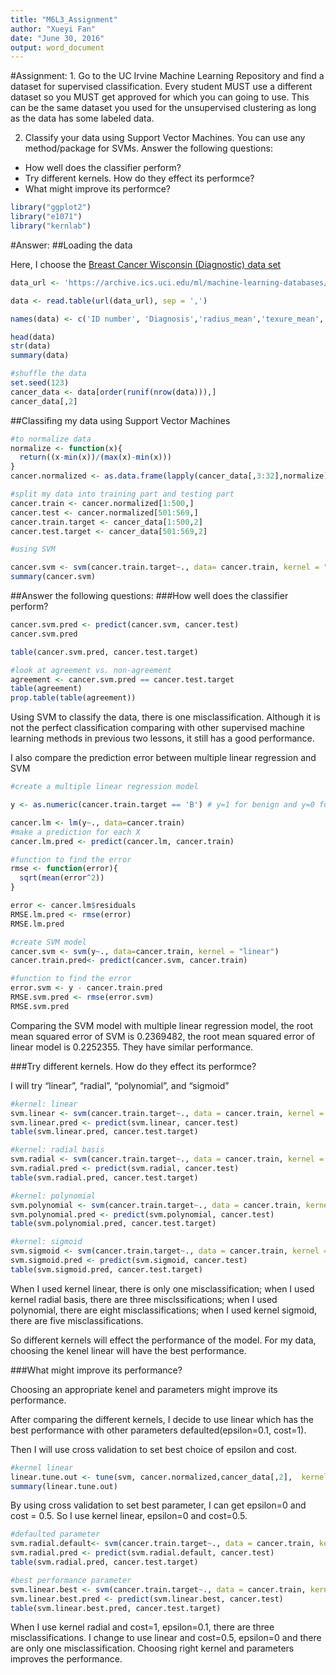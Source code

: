 ```yaml
---
title: "M6L3_Assignment"
author: "Xueyi Fan"
date: "June 30, 2016"
output: word_document
---
```


#Assignment:
1. Go to the UC Irvine Machine Learning Repository and find a dataset for supervised classification. Every student MUST use a different dataset so you MUST get approved for which you can going to use. This can be the same dataset you used for the unsupervised clustering as long as the data has some labeled data.

2. Classify your data using Support Vector Machines. You can use any method/package for SVMs. Answer the following questions:
* How well does the classifier perform?
* Try different kernels. How do they effect its performce?
* What might improve its performce?

```r

library("ggplot2")
library("e1071")
library("kernlab")

```

#Answer:
##Loading the data

Here, I choose the [Breast Cancer Wisconsin (Diagnostic) data set](https://archive.ics.uci.edu/ml/machine-learning-databases/breast-cancer-wisconsin/)

```r

data_url <- 'https://archive.ics.uci.edu/ml/machine-learning-databases/breast-cancer-wisconsin/wdbc.data'

data <- read.table(url(data_url), sep = ',')

names(data) <- c('ID number', 'Diagnosis','radius_mean','texure_mean','perimeter_mean','area_mean','smoothness_mean','compactness_mean','concavity_mean','concave_points_mean','symmetry_mean','fractal_dimension_mean', 'radius_SE','texure_SE','perimeter_SE','area_SE','smoothness_SE','compactness_SE','concavity_SE','concave_points_SE','symmetry_SE','fractal_dimension_SE','radius_worst','texure_worst','perimeter_worst','area_worst','smoothness_worst','compactness_worst','concavity_worst','concave_points_worst','symmetry_worst','fractal_dimension_worst') 

head(data)
str(data)
summary(data)

#shuffle the data 
set.seed(123)
cancer_data <- data[order(runif(nrow(data))),]
cancer_data[,2]

```

##Classifing my data using Support Vector Machines

```r
#to normalize data
normalize <- function(x){
  return((x-min(x))/(max(x)-min(x)))
}
cancer.normalized <- as.data.frame(lapply(cancer_data[,3:32],normalize))

#split my data into training part and testing part
cancer.train <- cancer.normalized[1:500,]
cancer.test <- cancer.normalized[501:569,]
cancer.train.target <- cancer_data[1:500,2]
cancer.test.target <- cancer_data[501:569,2]

#using SVM

cancer.svm <- svm(cancer.train.target~., data= cancer.train, kernel = "linear")
summary(cancer.svm)

```

##Answer the following questions:
###How well does the classifier perform? 

```r

cancer.svm.pred <- predict(cancer.svm, cancer.test)
cancer.svm.pred

table(cancer.svm.pred, cancer.test.target)

#look at agreement vs. non-agreement
agreement <- cancer.svm.pred == cancer.test.target
table(agreement)
prop.table(table(agreement))

```

Using SVM to classify the data, there is one misclassification. Although it is not the perfect classification comparing with other supervised machine learning methods in previous two lessons, it still has a good performance.

I also compare the prediction error between multiple linear regression and SVM

```r

#create a multiple linear regression model

y <- as.numeric(cancer.train.target == 'B') # y=1 for benign and y=0 for malignant

cancer.lm <- lm(y~., data=cancer.train)
#make a prediction for each X
cancer.lm.pred <- predict(cancer.lm, cancer.train)

#function to find the error
rmse <- function(error){
  sqrt(mean(error^2))
}

error <- cancer.lm$residuals
RMSE.lm.pred <- rmse(error)
RMSE.lm.pred

#create SVM model
cancer.svm <- svm(y~., data=cancer.train, kernel = "linear")
cancer.train.pred<- predict(cancer.svm, cancer.train)

#function to find the error
error.svm <- y - cancer.train.pred
RMSE.svm.pred <- rmse(error.svm)
RMSE.svm.pred

```

Comparing the SVM model with multiple linear regression model, the root mean squared error of SVM is 0.2369482, the root mean squared error of linear model is 0.2252355. They have similar performance.

###Try different kernels. How do they effect its performce?

I will try "linear", "radial", "polynomial", and "sigmoid"

```r

#kernel: linear
svm.linear <- svm(cancer.train.target~., data = cancer.train, kernel = "linear")
svm.linear.pred <- predict(svm.linear, cancer.test)
table(svm.linear.pred, cancer.test.target)

#kernel: radial basis
svm.radial <- svm(cancer.train.target~., data = cancer.train, kernel = "radial")
svm.radial.pred <- predict(svm.radial, cancer.test)
table(svm.radial.pred, cancer.test.target)

#kernel: polynomial
svm.polynomial <- svm(cancer.train.target~., data = cancer.train, kernel = "polynomial")
svm.polynomial.pred <- predict(svm.polynomial, cancer.test)
table(svm.polynomial.pred, cancer.test.target)

#kernel: sigmoid
svm.sigmoid <- svm(cancer.train.target~., data = cancer.train, kernel = "sigmoid")
svm.sigmoid.pred <- predict(svm.sigmoid, cancer.test)
table(svm.sigmoid.pred, cancer.test.target)

```

When I used kernel linear, there is only one misclassification; when I used kernel radial basis, there are three misclssifications; when I used polynomial, there are eight misclassifications; when I used kernel sigmoid, there are five misclassifications. 

So different kernels will effect the performance of the model. For my data, choosing the kenel linear will have the best performance.

###What might improve its performance?

Choosing an appropriate kenel and parameters might improve its performance.

After comparing the different kernels, I decide to use linear which has the best performance with other parameters defaulted(epsilon=0.1, cost=1). 

Then I will use cross validation to set best choice of epsilon and cost.

```r

#kernel linear
linear.tune.out <- tune(svm, cancer.normalized,cancer_data[,2],  kernel="linear", ranges= list(epsilon = c(0,1,0.1), cost=2^(-2:10)))
summary(linear.tune.out)

```

By using cross validation to set best parameter, I can get epsilon=0 and cost = 0.5. So I use kernel linear, epsilon=0 and cost=0.5. 

```r

#defaulted parameter 
svm.radial.default<- svm(cancer.train.target~., data = cancer.train, kernel = "radial")
svm.radial.pred <- predict(svm.radial.default, cancer.test)
table(svm.radial.pred, cancer.test.target)

#best performance parameter
svm.linear.best <- svm(cancer.train.target~., data = cancer.train, kernel = "linear", cost=0.5, epsilon=0)
svm.linear.best.pred <- predict(svm.linear.best, cancer.test)
table(svm.linear.best.pred, cancer.test.target)

```

When I use kernel radial and cost=1, epsilon=0.1, there are three misclassifications. I change to use linear and cost=0.5, epsilon=0 and there are only one misclassification. Choosing right kernel and parameters improves the performance.  
